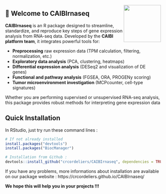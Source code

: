 <img src="man/figures/CAIBI.png" align="right" alt="" width="120" />

## 🎯 Welcome to CAIBIrnaseq 

**CAIBIrnaseq** is an R package designed to streamline, standardize, and reproduce key steps of gene expression analysis from RNA-seq data. Developed by the **CAIBI platform team**, it integrates powerful tools for:

- **Preprocessing** raw expression data (TPM calculation, filtering, normalization, etc.)
- **Exploratory data analysis** (PCA, clustering, heatmaps)
- **Differential expression analysis** (DESeq2 and visualization of DE genes)
- **Functional and pathway analysis** (FGSEA, ORA, PROGENy scoring)
- **Tumor microenvironment investigation** (MCPcounter, cell-type signatures)

Whether you are performing supervised or unsupervised RNA-seq analysis, this package provides robust methods for interpreting gene expression data


## Quick Installation

In RStudio, just try run these command lines :

```r
# If not already installed
install.packages("devtools")
install.packages("BiocManager")

# Installation from Github : 
devtools::install_github("crcordeliers/CAIBIrnaseq", dependencies = TRUE)
```

If you have any problems, more informations about installation are available on our package website : 
https://crcordeliers.github.io/CAIBIrnaseq/

**We hope this will help you in your projects !!!**


